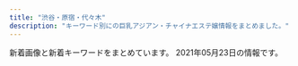 ```yaml
---
title: "渋谷・原宿・代々木"
description: "キーワード別にの巨乳アジアン・チャイナエステ嬢情報をまとめました。"
---
```


新着画像と新着キーワードをまとめています。
2021年05月23日の情報です。

<DmmAffiliateIns />
<KeywordTable
  shops={
    [
    {
        "keywords": {
            "88": 2,
            "87": 4,
            "E": 4,
            "C": 1,
            "86": 5,
            "D": 6
        },
        "url": "http://angel.est.cm/",
        "station": "JR\u6e0b\u8c37\u99c5\u5bae\u76ca\u5742\u53e3",
        "name": "Angel",
        "img_links": [
            "http://angel.est.cm/photos/sites/23/2019/05/2019051010094797.jpg",
            "http://angel.est.cm/photos/sites/23/2019/11/2019110102361631.jpg",
            "http://angel.est.cm/img/r3.jpg",
            "http://angel.est.cm/photos/sites/23/2019/05/2019051010094757.jpg",
            "http://angel.est.cm/photos/sites/23/2018/10/2018100318475591.jpg",
            "http://angel.est.cm/img/r2.jpg",
            "http://angel.est.cm/img/r1.jpg",
            "http://angel.est.cm/photos/sites/23/2019/05/2019051010094748.jpg",
            "http://angel.est.cm/photos/sites/23/2019/05/2019051010094759.jpg",
            "http://angel.est.cm/img/footer.png",
            "http://angel.est.cm/img/top.png",
            "http://angel.est.cm/img/r4.jpg",
            "http://angel.est.cm/photos/sites/23/2016/08/staff2.jpg"
        ]
    },
    {
        "station": "JR\u6e0b\u8c37\u99c5\u897f\u53e3",
        "name": "\u6ce1\u6ce1\u30d5\u30a7\u30a2\u30ea\u30fc",
        "img_links": [
            "http://awaawa-fairy.work/img/st27.png",
            "http://awaawa-fairy.work/sp/img/botton.jpg",
            "http://awaawa-fairy.work/img/sta22.png",
            "http://awaawa-fairy.work/img/sta28.png",
            "http://awaawa-fairy.work/sp/img/sta26.png",
            "http://awaawa-fairy.work/img/st17.png",
            "http://awaawa-fairy.work/sp/img/p-26.png",
            "http://awaawa-fairy.work/sp/img/p-29.png",
            "http://awaawa-fairy.work/img/sta17.png",
            "http://awaawa-fairy.work/sp/img/p-15.png",
            "http://awaawa-fairy.work/sp/img/t-a.jpg",
            "http://awaawa-fairy.work/img/head.png",
            "http://awaawa-fairy.work/sp/img/info.jpg",
            "http://awaawa-fairy.work/img/st22.png",
            "http://awaawa-fairy.work/sp/img/pic.jpg",
            "http://awaawa-fairy.work/img/st26.png",
            "http://awaawa-fairy.work/sp/img/time.jpg",
            "http://awaawa-fairy.work/sp/img/sta22.png",
            "http://awaawa-fairy.work/img/st017.png",
            "http://awaawa-fairy.work/img/st28.png",
            "http://awaawa-fairy.work/sp/img/sys.jpg",
            "http://awaawa-fairy.work/sp/img/sta17.png",
            "http://awaawa-fairy.work/img/st18.png",
            "http://awaawa-fairy.work/sp/img/sta29.png",
            "http://awaawa-fairy.work/img/sta15.png",
            "http://awaawa-fairy.work/img/sta27.png",
            "http://awaawa-fairy.work/sp/img/line.jpg",
            "http://awaawa-fairy.work/img/nos.png",
            "http://awaawa-fairy.work/img/sta18.png",
            "http://awaawa-fairy.work/sp/img/mv.jpg",
            "http://awaawa-fairy.work/img/st4.png",
            "http://awaawa-fairy.work/img/mo.png",
            "http://awaawa-fairy.work/sp/img/tel.jpg",
            "http://awaawa-fairy.work/img/sta29.png",
            "http://awaawa-fairy.work/sp/img/tit.jpg",
            "http://awaawa-fairy.work/img/st018.png",
            "http://awaawa-fairy.work/sp/img/sta27.png",
            "http://awaawa-fairy.work/sp/img/t-o.jpg",
            "http://awaawa-fairy.work/sp/img/t-s.jpg",
            "http://awaawa-fairy.work/img/sta26.png",
            "http://awaawa-fairy.work/sp/img/pc.jpg",
            "http://awaawa-fairy.work/sp/img/t-r.jpg",
            "http://awaawa-fairy.work/sp/img/sta18.png",
            "http://awaawa-fairy.work/sp/img/p-27.png",
            "http://awaawa-fairy.work/sp/img/add.jpg",
            "http://awaawa-fairy.work/sp/img/sta15.png",
            "http://awaawa-fairy.work/sp/img/sta28.png",
            "http://awaawa-fairy.work/img/st15.png",
            "http://awaawa-fairy.work/sp/img/t-t.jpg",
            "http://awaawa-fairy.work/img/bottom.png",
            "http://awaawa-fairy.work/img/st29.png"
        ],
        "url": "http://awaawa-fairy.work/",
        "keywords": {
            "88": 5,
            "D": 4,
            "F": 1,
            "E": 2,
            "C": 17,
            "86": 3,
            "85": 4,
            "87": 5
        }
    },
    {
        "url": "http://www.ogon.work/",
        "keywords": {
            "87": 14,
            "86": 14,
            "D": 16,
            "C": 60,
            "E": 7,
            "84": 59
        },
        "name": "\u9ec4\u91d1\u6d77\u5cb8",
        "station": "JR\u6e0b\u8c37\u99c5\u30cf\u30c1\u516c\u53e3",
        "img_links": [
            "http://www.ogon.work/staff/aya1.jpg",
            "http://www.ogon.work/staff/ai3.jpg",
            "http://www.ogon.work/img/s/s_qa.png",
            "http://www.ogon.work/staff/ayumi3.jpg",
            "http://www.ogon.work/img/bana02.jpg",
            "http://www.ogon.work/img/bana03.jpg",
            "http://www.ogon.work/staff/yuki2.jpg",
            "http://www.ogon.work/staff/yuki1.jpg",
            "http://www.ogon.work/staff/ai1.jpg",
            "http://www.ogon.work/staff/aya3.jpg",
            "http://www.ogon.work/staff/ayumi1.jpg",
            "http://www.ogon.work/staff/hana1.jpg",
            "http://www.ogon.work/staff/ayumi2.jpg",
            "http://www.ogon.work/staff/momo1.jpg",
            "http://www.ogon.work/img/contentsbottom.png",
            "http://www.ogon.work/img/interior.jpg",
            "http://www.ogon.work/img/icon/new.jpg",
            "http://www.ogon.work/staff/aya2.jpg",
            "http://www.ogon.work/staff/ai2.jpg"
        ]
    },
    {
        "station": "JR\u6e0b\u8c37\u99c5",
        "url": "http://www.aixin.co.jp/",
        "img_links": [
            "http://www.aixin.co.jp/images/costume/2.png",
            "http://www.aixin.co.jp/images/costume/6.png",
            "http://www.aixin.co.jp/images/staff/ran/ran.png",
            "http://www.aixin.co.jp/images/top/top.jpg",
            "http://www.aixin.co.jp/images/staff/miya2/miya2.jpg",
            "http://www.aixin.co.jp/images/price/long.jpg",
            "http://www.aixin.co.jp/images/staff/yuzu/yuzu.jpg",
            "http://www.aixin.co.jp/images/staff/miharu/miharu.png",
            "http://www.aixin.co.jp/images/staff/haruka2/haruka2.png",
            "http://www.aixin.co.jp/images/staff/jyujyu/jyujyu.jpg",
            "http://www.aixin.co.jp/images/staff/koko/koko.png",
            "http://www.aixin.co.jp/images/map/google.png",
            "http://www.aixin.co.jp/images/price/aroma.jpg",
            "http://www.aixin.co.jp/images/staff/ayaka/ayaka.jpg",
            "http://www.aixin.co.jp/images/staff/mirai/mirai.png",
            "http://www.aixin.co.jp/images/price/hirou.jpg",
            "http://www.aixin.co.jp/images/staff/ruru2/ruru2.jpg",
            "http://www.aixin.co.jp/images/staff/akane/akane.png",
            "http://www.aixin.co.jp/images/staff/jyujyu/1.jpg",
            "http://www.aixin.co.jp/images/staff/eri/eri.png",
            "http://www.aixin.co.jp/images/staff/chiemi/1.jpg",
            "http://www.aixin.co.jp/images/costume/1.png",
            "http://www.aixin.co.jp/images/costume/4.png",
            "http://www.aixin.co.jp/images/staff/yuzu/2.jpg",
            "http://www.aixin.co.jp/images/staff/mika2/mika2.png",
            "http://www.aixin.co.jp/images/staff/chiemi/chiemi.jpg",
            "http://www.aixin.co.jp/images/staff/mimi2/mimi2.png",
            "http://www.aixin.co.jp/images/staff/mika2/2.png",
            "http://www.aixin.co.jp/images/staff/yui2/yui2.png",
            "http://www.aixin.co.jp/images/staff/mina/2.jpg",
            "http://www.aixin.co.jp/images/price/tokusen.jpg",
            "http://www.aixin.co.jp/images/staff/ayaka/1.jpg",
            "http://www.aixin.co.jp/images/staff/mika2/1.png",
            "http://www.aixin.co.jp/images/staff/ruri2/ruri2.png",
            "http://www.aixin.co.jp/images/staff/sara/sara.jpg",
            "http://www.aixin.co.jp/images/staff/ruru2/2.jpg",
            "http://www.aixin.co.jp/images/top_pic/top2.jpg",
            "http://www.aixin.co.jp/images/costume/7.png",
            "http://www.aixin.co.jp/images/staff/aki/aki.png",
            "http://www.aixin.co.jp/images/costume/3.png",
            "http://www.aixin.co.jp/images/wanted/wanted.png",
            "http://www.aixin.co.jp/images/staff/rara/rara.png",
            "http://www.aixin.co.jp/images/staff/sara/1.jpg",
            "http://www.aixin.co.jp/images/staff/miki/miki.jpg"
        ],
        "keywords": {},
        "name": "\u30a2\u30a4\u30b7\u30f3"
    },
    {
        "img_links": [
            "http://kokoronosato.tyo.cm/images/room1.jpg",
            "http://kokoronosato.tyo.cm/images/themes/pink/line.png",
            "http://kokoronosato.tyo.cm/photos/sites/15/2019/07/2019072809470568.jpg",
            "http://kokoronosato.tyo.cm/images/themes/pink/mobile.jpg",
            "http://kokoronosato.tyo.cm/photos/sites/15/2020/08/2020082203135850.jpg",
            "http://kokoronosato.tyo.cm/images/room2.jpg",
            "http://kokoronosato.tyo.cm/images/themes/pink/s_pickup.png",
            "http://kokoronosato.tyo.cm/images/themes/pink/s_link.png",
            "http://kokoronosato.tyo.cm/images/themes/pink/s_staff.png",
            "http://kokoronosato.tyo.cm/images/room3.jpg",
            "http://kokoronosato.tyo.cm/link/e0016.jpg",
            "http://kokoronosato.tyo.cm/images/room4.jpg",
            "http://kokoronosato.tyo.cm/images/themes/pink/s_newface.png",
            "http://kokoronosato.tyo.cm/images/themes/pink/s_ranking.png",
            "http://kokoronosato.tyo.cm/photos/sites/15/2020/08/2020082203150030.jpg",
            "http://kokoronosato.tyo.cm/images/themes/pink/s_news.png",
            "http://kokoronosato.tyo.cm/photos/sites/15/2020/08/2020082205443766.jpg",
            "http://kokoronosato.tyo.cm/images/themes/pink/no1.png",
            "http://kokoronosato.tyo.cm/images/themes/pink/no2.png",
            "http://kokoronosato.tyo.cm/photos/sites/15/2019/07/2019072809450776.jpg",
            "http://kokoronosato.tyo.cm/link/88x31b.jpg",
            "http://kokoronosato.tyo.cm/photos/sites/15/2019/07/2019072809465934.jpg",
            "http://kokoronosato.tyo.cm/link/walker88.jpg",
            "http://kokoronosato.tyo.cm/photos/sites/15/2020/08/2020082205444313.jpg",
            "http://kokoronosato.tyo.cm/link/massage-de_88_31.jpg",
            "http://kokoronosato.tyo.cm/photos/sites/15/2020/08/2020082205444661.jpg",
            "http://kokoronosato.tyo.cm/images/themes/pink/r3.jpg",
            "http://menlog.net/link/menlog8831.jpg",
            "http://kokoronosato.tyo.cm/link/8831.jpg",
            "http://kokoronosato.tyo.cm/link/esthelove88-31.jpg"
        ],
        "station": "JR\u6e0b\u8c37\u99c5\u6771\u53e3",
        "name": "\u68ee\u306e\u9999",
        "url": "http://kokoronosato.tyo.cm/",
        "keywords": {
            "87": 5,
            "85": 2,
            "D": 15,
            "C": 13,
            "83": 3,
            "86": 8
        }
    },
    {
        "name": "\u6953",
        "keywords": {},
        "img_links": [
            "http://www.kaede-es.club/images/staff/neinei2.jpg",
            "http://www.kaede-es.club/images/staff/2/momo.jpg",
            "http://www.kaede-es.club/images/staff/2/hana.jpg",
            "http://www.kaede-es.club/images/shop/DSC_0087-221x300.jpg",
            "http://www.kaede-es.club/images/staff/2/riri.jpg",
            "http://www.kaede-es.club/images/staff/miki.jpg",
            "http://www.kaede-es.club/css/2.jpeg",
            "http://www.kaede-es.club/images/index-tiba_13.jpg",
            "http://www.kaede-es.club/psd/off2-1.jpg",
            "http://www.kaede-es.club/psd/off32.jpg",
            "http://www.kaede-es.club/images/index-tiba_02.jpg",
            "http://www.kaede-es.club/images/index-tiba_10.jpg",
            "http://www.kaede-es.club/images/staff/mimi.jpg",
            "http://www.kaede-es.club/images/t-off-ico.jpg",
            "http://www.kaede-es.club/images/staff/4/yuyu2.jpg",
            "http://www.kaede-es.club/images/staff/4/sati.jpg",
            "http://www.kaede-es.club/images/shop/DSC_0998-199x300.jpg",
            "http://www.kaede-es.club/images/index-tiba_04.jpg",
            "http://www.kaede-es.club/images/nav/nav-sys.jpg",
            "http://www.kaede-es.club/images/index-tiba_09.jpg",
            "http://www.kaede-es.club/images/staff/2/7.jpg",
            "http://www.kaede-es.club/images/nav/nav-staff.jpg",
            "http://www.kaede-es.club/images/staff/6.jpg",
            "http://www.kaede-es.club/images/shop/DSC_0086-300x199.jpg",
            "http://www.kaede-es.club/images/nav/nav-job.jpg"
        ],
        "station": "JR\u4ee3\u3005\u6728\u99c5",
        "url": "http://www.kaede-es.club/"
    },
    {
        "img_links": [
            "http://www.e-god.work/images/tel.jpg",
            "http://www.e-god.work/images/mobile.jpg",
            "http://www.e-god.work/images/sys1.jpg",
            "http://www.e-god.work/images/news.jpg",
            "http://www.e-god.work/images/staff_t.jpg",
            "http://www.e-god.work/img/eri1.jpg",
            "http://www.e-god.work/images/1.jpg",
            "http://www.e-god.work/images/interior_t.jpg",
            "http://www.e-god.work/images/info.jpg",
            "http://www.e-god.work/images/int2.jpg",
            "http://www.e-god.work/images/ais.jpg",
            "http://www.e-god.work/images/line.png",
            "http://www.e-god.work/images/sys2.jpg",
            "http://www.e-god.work/images/2.jpg",
            "http://www.e-god.work/img/yuki1.jpg",
            "http://www.e-god.work/img/zb.jpg",
            "http://www.e-god.work/img/koko1.jpg",
            "http://www.e-god.work/img/koko2.jpg",
            "http://www.e-god.work/images/head.jpg",
            "http://www.e-god.work/images/int1.jpg",
            "http://www.e-god.work/images/4.jpg"
        ],
        "keywords": {},
        "name": "\u30b9\u30ef\u30f3",
        "url": "http://www.e-god.work/",
        "station": "JR\u6e0b\u8c37\u99c5\u30cf\u30c1\u516c\u53e3"
    },
    {
        "url": "http://www.sarara-es.xyz",
        "name": "Honey",
        "keywords": {
            "86": 2,
            "C": 3,
            "87": 1,
            "D": 3,
            "85": 3
        },
        "img_links": [
            "http://www.sarara-es.xyz/files/005.jpg",
            "http://www.sarara-es.xyz/images/r4.jpg",
            "http://www.sarara-es.xyz/files/002.jpg",
            "http://www.sarara-es.xyz/images/end.png",
            "http://www.sarara-es.xyz/images/s_link.png",
            "http://www.sarara-es.xyz/images/shop/shop03.jpg",
            "http://www.sarara-es.xyz/files/001.jpg",
            "http://www.sarara-es.xyz/images/shop/shop01.jpg",
            "http://www.sarara-es.xyz/images/top.png",
            "http://www.sarara-es.xyz/images/r5.jpg",
            "http://www.sarara-es.xyz/images/bj2.jpg",
            "http://www.sarara-es.xyz/files/006.jpg",
            "http://www.sarara-es.xyz/images/shop/shop02.jpg",
            "http://www.sarara-es.xyz/images/s_staff.png",
            "http://www.sarara-es.xyz/images/face.png",
            "http://www.sarara-es.xyz/images/pick.png",
            "http://www.sarara-es.xyz/files/003.jpg",
            "http://www.sarara-es.xyz/files/004.jpg",
            "http://www.sarara-es.xyz/images/news.png",
            "http://www.sarara-es.xyz/images/r1.jpg",
            "http://www.sarara-es.xyz/images/r2.jpg",
            "http://www.sarara-es.xyz/images/shop/shop04.jpg"
        ],
        "station": "JR\u6e0b\u8c37\u99c5\u30cf\u30c1\u516c\u53e3"
    }
]
}
/>
<DmmAffiliateScript />

